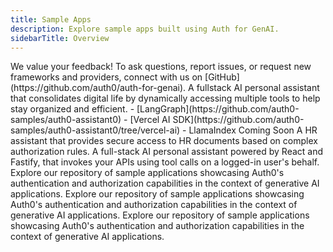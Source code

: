 ```yaml
---
title: Sample Apps
description: Explore sample apps built using Auth for GenAI.
sidebarTitle: Overview
---
```


<Note>
We value your feedback! To ask questions, report issues, or request new frameworks and providers, connect with us on [GitHub](https://github.com/auth0/auth-for-genai).
</Note>

<Tabs>
<Tab title="Assistant0 (Next.js)">
    A fullstack AI personal assistant that consolidates digital life by dynamically accessing multiple tools to help stay organized and efficient.
     - [LangGraph](https://github.com/auth0-samples/auth0-assistant0)
     - [Vercel AI SDK](https://github.com/auth0-samples/auth0-assistant0/tree/vercel-ai)
     - LlamaIndex Coming Soon
  </Tab>
  <Tab title="SmartHR Assistant">
    A HR assistant that provides secure access to HR documents based on complex authorization rules.
  </Tab>
  <Tab title="Agent0">
    A full-stack AI personal assistant powered by React and Fastify, that invokes your APIs using tool calls on a logged-in user's behalf.
  </Tab>
  <Tab title="AI Samples">
    Explore our repository of sample applications showcasing Auth0's authentication and authorization capabilities in the context of generative AI applications.
  </Tab>
  <Tab title="Auth0 AI SDK TypeScript samples">
    Explore our repository of sample applications showcasing Auth0's authentication and authorization capabilities in the context of generative AI applications.
  </Tab>
  <Tab title="Auth0 AI SDK Python samples">
    Explore our repository of sample applications showcasing Auth0's authentication and authorization capabilities in the context of generative AI applications.
  </Tab>
</Tabs>

